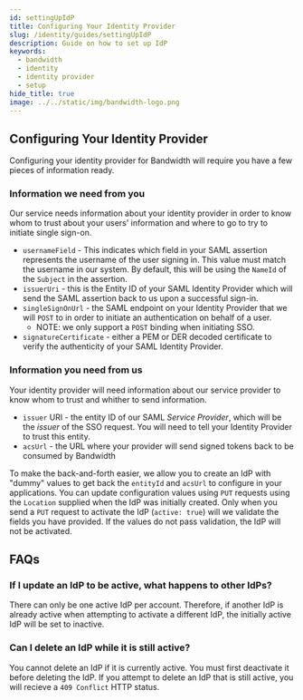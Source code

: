 ```yaml
---
id: settingUpIdP
title: Configuring Your Identity Provider
slug: /identity/guides/settingUpIdP
description: Guide on how to set up IdP
keywords:
  - bandwidth
  - identity
  - identity provider
  - setup
hide_title: true
image: ../../static/img/bandwidth-logo.png
---
```

## Configuring Your Identity Provider

Configuring your identity provider for Bandwidth will require you have a few pieces of information ready.

### Information we need from you

Our service needs information about your identity provider in order to know whom to trust about your users' information and where to go to try to initiate single sign-on.

- `usernameField` - This indicates which field in your SAML assertion represents the username of the user signing in. This value must match the username in our system.
By default, this will be using the `NameId` of the `Subject` in the assertion.
- `issuerUri` - this is the Entity ID of your SAML Identity Provider which will send the SAML assertion back to us upon a successful sign-in.
- `singleSignOnUrl` - the SAML endpoint on your Identity Provider that we will `POST` to in order to initiate an authentication on behalf of a user.
	- NOTE: we only support a `POST` binding when initiating SSO.
- `signatureCertificate` - either a PEM or DER decoded certificate to verify the authenticity of your SAML Identity Provider.

### Information you need from us

Your identity provider will need information about our service provider to know whom to trust and whither to send information.

<!-- > TODO: ONEID-1573 either or both of these may become constant. The customer will still need them from us but would not need to give us anything before we would be able to provide these.
They will still show up on the UI page -->

- `issuer` URI - the entity ID of our SAML _Service Provider_, which will be the _issuer_ of the SSO request. You will need to tell your Identity Provider to trust this entity.
- `acsUrl` - the URL where your provider will send signed tokens back to be consumed by Bandwidth

<!-- > TODO: ONEID-1573 we won't need any dummy values when we change things to be org-wide constants -->

To make the back-and-forth easier, we allow you to create an IdP with "dummy" values to get back the `entityId` and `acsUrl` to configure in your applications. You can update configuration values using `PUT` requests using the `Location` supplied when the IdP was initially created. Only when you send a `PUT` request to activate the IdP (`active: true`) will we validate the fields you have provided. If the values do not pass validation, the IdP will not be activated.

## FAQs
### If I update an IdP to be active, what happens to other IdPs?

<!-- TODO: this first sentence might not be true either. ONEID-1574 -->

There can only be one active IdP per account. Therefore, if another IdP is already active when attempting to activate a different IdP, the initially active IdP will be set to inactive.

### Can I delete an IdP while it is still active? 

You cannot delete an IdP if it is currently active. You must first deactivate it before deleting the IdP. If you attempt to delete an IdP that is still active, you will recieve a `409 Conflict` HTTP status.
